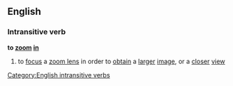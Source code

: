 ==English==
===Intransitive verb===
'''to [[zoom]] [[in]]'''
#to [[focus]] a [[zoom lens]] in order to [[obtain]] a [[larger]] [[image]], or a [[closer]] [[view]]
[[Category:English intransitive verbs]]